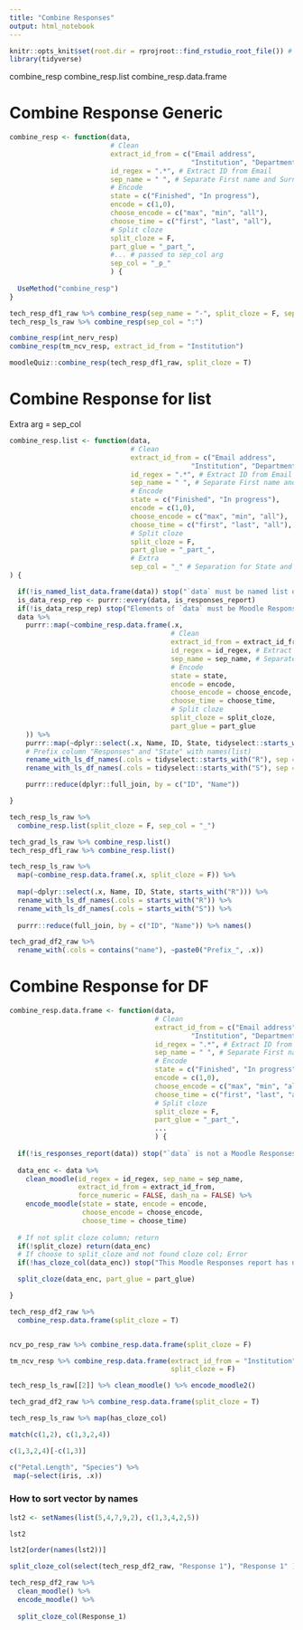 ```yaml
---
title: "Combine Responses"
output: html_notebook
---
```


```r
knitr::opts_knit$set(root.dir = rprojroot::find_rstudio_root_file()) # Set WD to Root
library(tidyverse)

```

combine_resp
combine_resp.list
combine_resp.data.frame

# Combine Response Generic

```r
combine_resp <- function(data,
                         # Clean
                         extract_id_from = c("Email address", 
                                             "Institution", "Department"),
                         id_regex = ".*", # Extract ID from Email
                         sep_name = " ", # Separate First name and Surname
                         # Encode
                         state = c("Finished", "In progress"),
                         encode = c(1,0),
                         choose_encode = c("max", "min", "all"),
                         choose_time = c("first", "last", "all"),
                         # Split cloze
                         split_cloze = F, 
                         part_glue = "_part_",
                         #... # passed to sep_col arg
                         sep_col = "_p_"
                         ) {
  
  UseMethod("combine_resp")
}

tech_resp_df1_raw %>% combine_resp(sep_name = "-", split_cloze = F, sep_col = "a")
tech_resp_ls_raw %>% combine_resp(sep_col = ":")

combine_resp(int_nerv_resp)
combine_resp(tm_ncv_resp, extract_id_from = "Institution")

moodleQuiz::combine_resp(tech_resp_df1_raw, split_cloze = T)
```


# Combine Response for list 

Extra arg = sep_col



```r
combine_resp.list <- function(data,
                              # Clean
                              extract_id_from = c("Email address", 
                                             "Institution", "Department"),
                              id_regex = ".*", # Extract ID from Email
                              sep_name = " ", # Separate First name and Surname
                              # Encode
                              state = c("Finished", "In progress"),
                              encode = c(1,0),
                              choose_encode = c("max", "min", "all"),
                              choose_time = c("first", "last", "all"),
                              # Split cloze
                              split_cloze = F,
                              part_glue = "_part_",
                              # Extra
                              sep_col = "_" # Separation for State and Response column names
) {

  if(!is_named_list_data.frame(data)) stop("`data` must be named list of data.frame", call. = F)
  is_data_resp_rep <- purrr::every(data, is_responses_report)
  if(!is_data_resp_rep) stop("Elements of `data` must be Moodle Responses report",call. = F)
  data %>%
    purrr::map(~combine_resp.data.frame(.x,
                                        # Clean
                                        extract_id_from = extract_id_from,
                                        id_regex = id_regex, # Extract ID from Email
                                        sep_name = sep_name, # Separate First name and Surname
                                        # Encode
                                        state = state,
                                        encode = encode,
                                        choose_encode = choose_encode,
                                        choose_time = choose_time,
                                        # Split cloze
                                        split_cloze = split_cloze,
                                        part_glue = part_glue
    )) %>%
    purrr::map(~dplyr::select(.x, Name, ID, State, tidyselect::starts_with("R"))) %>%
    # Prefix column "Responses" and "State" with names(list)
    rename_with_ls_df_names(.cols = tidyselect::starts_with("R"), sep = sep_col) %>%
    rename_with_ls_df_names(.cols = tidyselect::starts_with("S"), sep = sep_col) %>%

    purrr::reduce(dplyr::full_join, by = c("ID", "Name"))

}

tech_resp_ls_raw %>% 
  combine_resp.list(split_cloze = F, sep_col = "_") 
```

```r
tech_grad_ls_raw %>% combine_resp.list()
tech_resp_df1_raw %>% combine_resp.list()
```

```r
tech_resp_ls_raw %>% 
  map(~combine_resp.data.frame(.x, split_cloze = F)) %>% 
  
  map(~dplyr::select(.x, Name, ID, State, starts_with("R"))) %>% 
  rename_with_ls_df_names(.cols = starts_with("R")) %>% 
  rename_with_ls_df_names(.cols = starts_with("S")) %>% 
  
  purrr::reduce(full_join, by = c("ID", "Name")) %>% names()
```
```r
tech_grad_df2_raw %>% 
  rename_with(.cols = contains("name"), ~paste0("Prefix_", .x))
```


# Combine Response for DF



```r
combine_resp.data.frame <- function(data,
                                    # Clean
                                    extract_id_from = c("Email address", 
                                             "Institution", "Department"),
                                    id_regex = ".*", # Extract ID from Email
                                    sep_name = " ", # Separate First name and Surname
                                    # Encode
                                    state = c("Finished", "In progress"),
                                    encode = c(1,0),
                                    choose_encode = c("max", "min", "all"),
                                    choose_time = c("first", "last", "all"),
                                    # Split cloze
                                    split_cloze = F, 
                                    part_glue = "_part_",
                                    ...
                                    ) {
  
  if(!is_responses_report(data)) stop("`data` is not a Moodle Responses report.", call. = F)
  
  data_enc <- data %>% 
    clean_moodle(id_regex = id_regex, sep_name = sep_name, 
                 extract_id_from = extract_id_from,
                 force_numeric = FALSE, dash_na = FALSE) %>% 
    encode_moodle(state = state, encode = encode, 
                  choose_encode = choose_encode, 
                  choose_time = choose_time)
  
  # If not split cloze column; return
  if(!split_cloze) return(data_enc) 
  # If choose to split_cloze and not found cloze col; Error
  if(!has_cloze_col(data_enc)) stop("This Moodle Responses report has no Cloze column to split", call. = F)

  split_cloze(data_enc, part_glue = part_glue)

}

tech_resp_df2_raw %>% 
  combine_resp.data.frame(split_cloze = T) 


ncv_po_resp_raw %>% combine_resp.data.frame(split_cloze = F)

tm_ncv_resp %>% combine_resp.data.frame(extract_id_from = "Institution",
                                        split_cloze = F)
```

```r
tech_resp_ls_raw[[2]] %>% clean_moodle() %>% encode_moodle2()
```


```r
tech_grad_df2_raw %>% combine_resp.data.frame(split_cloze = T) 
```
```r
tech_resp_ls_raw %>% map(has_cloze_col)
```





```r
match(c(1,2), c(1,3,2,4))

c(1,3,2,4)[-c(1,3)]
```

```r

c("Petal.Length", "Species") %>% 
 map(~select(iris, .x))
```

### How to sort vector by names

```r
lst2 <- setNames(list(5,4,7,9,2), c(1,3,4,2,5))

lst2

lst2[order(names(lst2))]
```





```r
split_cloze_col(select(tech_resp_df2_raw, "Response 1"), "Response 1" )
```


```r
tech_resp_df2_raw %>% 
  clean_moodle() %>% 
  encode_moodle() %>% 
  
  split_cloze_col(Response_1)
```


